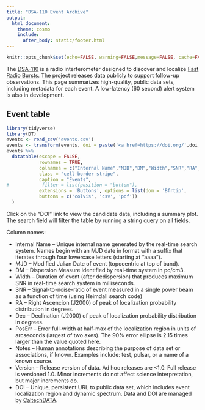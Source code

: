 ```yaml
---
title: "DSA-110 Event Archive"
output:
  html_document:
    theme: cosmo
    include:
      after_body: static/footer.html
---
```


```r
knitr::opts_chunk$set(echo=FALSE, warning=FALSE,message=FALSE, cache=FALSE)
```

The [DSA-110](https://deepsynoptic.org) is a radio interferometer designed to discover and localize [Fast Radio Bursts](https://en.wikipedia.org/wiki/Fast_radio_burst). The project releases data publicly to support follow-up observations. This page summarizes high-quality, public data sets, including metadata for each event. A low-latency (60 second) alert system is also in development.

## Event table

```r
library(tidyverse)
library(DT)
events <- read_csv('events.csv')
events <- transform(events, doi = paste('<a href=https://doi.org/',doi,'>',doi,'</a>',sep=""))
events %>%
  datatable(escape = FALSE,
            rownames = TRUE, 
            colnames = c("Internal Name","MJD","DM","Width","SNR","RA","Dec","PosErr","Notes","Version","DOI"),
            class = "cell-border stripe", 
            caption = "Events",
#            filter = list(position = "bottom"),
            extensions = 'Buttons', options = list(dom = 'Bfrtip',
            buttons = c('colvis', 'csv', 'pdf'))
  )

```

Click on the "DOI" link to view the candidate data, including a summary plot. The search field will filter the table by running a string query on all fields.
 
Column names:

- Internal Name -- Unique internal name generated by the real-time search system. Names begin with an MJD date in <yymmdd> format with a suffix that iterates through four lowercase letters (starting at "aaaa").
- MJD -- Modified Julian Date of event (topocentric at top of band).
- DM -- Dispersion Measure identified by real-time system in pc/cm3.
- Width -- Duration of event (after dedispersion) that produces maximum SNR in real-time search system in milliseconds.
- SNR -- Signal-to-noise-ratio of event measured in a single power beam as a function of time (using Heimdall search code)
- RA -- Right Ascencion (J2000) of peak of localization probability distribution in degrees.
- Dec -- Declination (J2000) of peak of localization probability distribution in degrees.
- PosErr -- Error full-width at half-max of the localization region in units of arcseconds (largest of two axes). The 90\% error ellipse is 2.15 times larger than the value quoted here.
- Notes -- Human annotations describing the purpose of data set or associations, if known. Examples include: test, pulsar, or a name of a known source.
- Version -- Release version of data. Ad hoc releases are <1.0. Full release is versioned 1.0. Minor increments do not affect science interpretation, but major increments do.
- DOI -- Unique, persistent URL to public data set, which includes event localization region and dynamic spectrum. Data and DOI are managed by [CaltechDATA](https://data.caltech.edu).

